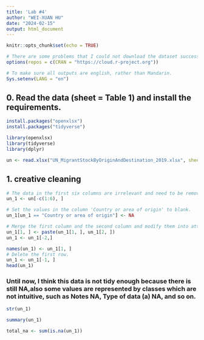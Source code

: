```yaml
---
title: 'Lab #4'
author: "WEI-XUAN HU"
date: "2024-02-15"
output: html_document
---
```


```r
knitr::opts_chunk$set(echo = TRUE)

# There are some problems that I could not download the dataset successfully. Thus, we need to add this command.
options(repos = c(CRAN = "https://cloud.r-project.org"))

# To make sure all outputs are english, rather than Mandarin.
Sys.setenv(LANG = "en")
```

## 0. Read the data (sheet = Table 1) and install the requirements.

```r
install.packages("openxlsx")
install.packages("tidyverse")

library(openxlsx)
library(tidyverse)
library(dplyr)

un <- read.xlsx("UN_MigrantStockByOriginAndDestination_2019.xlsx", sheet = "Table 1")

```

## 1. creative cleaning

```r
# The data in the first six columns are irrelevant and need to be removed.
un_1 <- un[-c(1:6), ]

# Set the values in the column 'Country or area of origin' to blank. 
un_1[un_1 == "Country or area of origin"] <- NA

# Merge the first column and the second column and modify them into attribute fields.
un_1[1, ] <- paste(un_1[1, ], un_1[2, ])
un_1 <- un_1[-2,]

names(un_1) <- un_1[1, ]
# Delete the first row.
un_1 <- un_1[-1, ]
head(un_1)

```

### Until now, I think this data is not tidy enough because there is still NA,also some values are represented by classes which are not intuitive, such as Notes NA, Type of data (a) NA, and so on.


```r
str(un_1)

summary(un_1)

total_na <- sum(is.na(un_1))
```



















